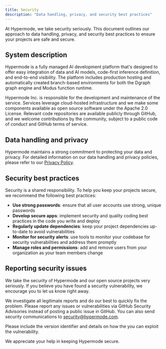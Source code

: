 ```yaml
---
title: Security
description: "Data handling, privacy, and security best practices"
---
```


At Hypermode, we take security seriously. This document outlines our approach to
data handling, privacy, and security best practices to ensure your projects are
safe and secure.

## System description

Hypermode is a fully managed AI development platform that's designed to offer
easy integration of data and AI models, code-first inference definition, and
end-to-end visibility. The platform includes production hosting and
automatically created branch-based environments for both the Dgraph graph engine
and Modus function runtime.

Hypermode Inc. is responsible for the development and maintenance of the
service. Services leverage cloud-hosted infrastructure and we make some
components available as open source software under the Apache 2.0 License.
Relevant code repositories are available publicly through GitHub, and we welcome
contributions by the community, subject to a public code of conduct and GitHub
terms of service.

## Data handling and privacy

Hypermode maintains a strong commitment to protecting your data and privacy. For
detailed information on our data handling and privacy policies, please refer to
our [Privacy Policy](https://hypermode.com/privacy).

## Security best practices

Security is a shared responsibility. To help you keep your projects secure, we
recommend the following best practices:

- **Use strong passwords**: ensure that all user accounts use strong, unique
  passwords
- **Develop secure apps**: implement security and quality coding best practices
  in the code you write and deploy
- **Regularly update dependencies**: keep your project dependencies up-to-date
  to avoid vulnerabilities
- **Monitor for security alerts**: use tools to monitor your codebase for
  security vulnerabilities and address them promptly
- **Manage roles and permissions**: add and remove users from your organization
  as your team members change

## Reporting security issues

We take the security of Hypermode and our open source projects very seriously.
If you believe you have found a security vulnerability, we encourage you to let
us know right away.

We investigate all legitimate reports and do our best to quickly fix the
problem. Please report any issues or vulnerabilities via GitHub Security
Advisories instead of posting a public issue in GitHub. You can also send
security communications to security@hypermode.com.

Please include the version identifier and details on how the you can exploit the
vulnerability.

We appreciate your help in keeping Hypermode secure.
